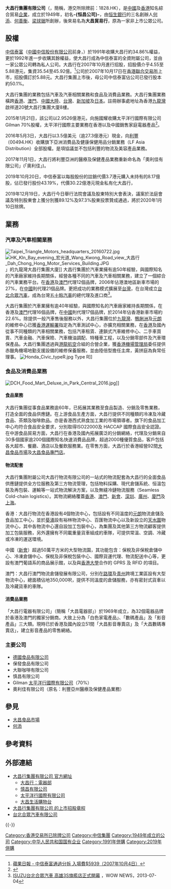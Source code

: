 {{Infobox Company |   
  company_name = 大昌行集團有限公司 <br> Dah Chong Hong Holdings Limited |   
  company_logo = [[File:DCH_Holdings_logo.svg|100px]] |   
  company_type = 前上市公司（{{sehk2|1828}}） |   
  company_slogan = 專業．活力．中國動力 |   
  foundation = 1949年 |   
  location = {{HK}} |   
  key_people = [[張極井|張極井]]，[[主席|主席]]<br/>[[黎汝雄|黎汝雄]]，[[行政總裁|行政總裁]] |   
  industry= 銷售及貿易|
  parent= [[中信股份|中信股份]] |
  profit = 8.2億港元（2018年） |   
  assets = 272.63億港元（2018年） |  
  revenue  = 508.78億港元（2018年） | 
  products =  汽車及汽車相關業務，食品及消費品業務|   
  homepage = [http://www.dch.com.hk www.dch.com.hk]   
}}   
'''大昌行集團有限公司'''（{{lang-en|'''Dah Chong Hong Holdings Limited'''}}，簡稱{{lang|en|'''DCH'''}}，港交所除牌前：1828.HK），是[[中國|中國]]及[[香港|香港]]知名綜合貿易[[企業|企業]]，成立於1949年，初名'''-{恒昌公司}-'''，由[[恒生銀行|恒生銀行]]的三名創辦人[[何添|何添]]、[[何善衡|何善衡]]、[[梁球琚|梁球琚]]所創辦，後來易名為'''大昌貿易行'''，原為一家非上市公眾公司。

==股權==
[[中信泰富|中信泰富]]（[[中國中信股份有限公司|中國中信股份有限公司]]前身，{{sehk2|267}}）於1991年收購大昌行約34.86%權益，更於1992年進一步收購其餘權益，使大昌行成為中信泰富的全資附屬公司，並由一家公眾公司轉為私人公司。大昌行在2007年10月進行招股，招股價介乎4.55至5.88港元，集資35.54至45.92億。<ref>[http://hk.apple.nextmedia.com/template/apple/art_main.php?iss_id=20071004&sec_id=15307&art_id=10245399 蘋果日報 - 中信泰富通過分拆 入場費$5939（2007年10月4日）]</ref>公司於2007年10月17日在[[香港聯合交易所|香港聯合交易所]]上市，招股價訂於5.88元。大昌行集團上市後，母公司中信泰富佔公司已發行股本約50.1%。

大昌行集團的業務包括汽車及汽車相關業務和食品及消費品業務。大昌行集團業務橫跨[[香港|香港]]、[[澳門|澳門]]、[[中國大陸|中國大陸]]、[[台灣|台灣]]、[[新加坡|新加坡]]及[[日本|日本]]。註冊辦事處地址為香港[[九龍灣|九龍灣]]啟祥道20號大昌行集團大廈8樓。

2015年1月21日，該公司以2.9526億港元，向施國耀收購太平洋行國際有限公司 Gilman 70%股權，太平洋行國際主要業務在香港以及中國銷售家庭電器產品<ref>{{Cite web |url=http://www.dch.com.hk/upload/invs_news/336/tc/c01828%20-%20DCHH%20-%20GM%20Project%20-%20Announcement%20v8c%20(clean).pdf |title=大昌行集團收購太平洋行國際有限公司及協領有限公司 各70%已發行股份及授出認沽期權 |access-date=2015-01-21 |archive-url=https://web.archive.org/web/20150121154052/http://www.dch.com.hk/upload/invs_news/336/tc/c01828%20-%20DCHH%20-%20GM%20Project%20-%20Announcement%20v8c%20(clean).pdf |archive-date=2015-01-21 |dead-url=yes }}</ref>。

2016年5月3日，大昌行以3.5億美元（逾27.3億港元）現金，向[[利豐|利豐]]（00494.HK）收購旗下亞洲消費品及健康保健用品分銷業務（LF Asia Distribution）全部股權。是項協議並不包括利豐的物流及美容產品業務。

2017年11月1日，大昌行將利豐亞洲的醫療及保健產品業務重新命名為「奧利佳有限公司」(「奧利佳」)。

2019年10月20日，中信泰富以每股股份的註銷代價3.7港元購入未持有的8.17億股，佔已發行股份43.19%，代價30.22億港元現金私有化大昌行，

2019年12月19日，大昌行今日舉行法院會議及股東特別大會表決，議案於法庭會議及特別股東會上獲分別獲89.12%及97.3%股東投票贊成通過，將於2020年1月10日除牌。

==業務==
===汽車及汽車相關業務===
[[File:Taipei_Triangle_Motors_headquarters_20160722.jpg|thumb]]
[[File:HK_Kln_Bay_evening_宏光道_Wang_Kwong_Road_view_大昌行_Dah_Chong_Hong_Motor_Services_Building.JPG|thumb]]」的九龍灣大昌行集團大廈]]
大昌行集團於汽車業擁有逾50年經驗，與國際知名的汽車廠家維持長期關係，經營各種不同的汽車及汽車相關業務，建立了一個綜合的汽車業務平台。在[[香港|香港]]及[[澳門|澳門]]代理12個品牌，2006年佔港澳地區新車市場的27%，在[[中國|中國]]則代理21個品牌。更把成功的業務模式擴展至[[台灣|台灣]]，在台灣成立[[台北合眾汽車|台北合眾汽車]]，成為台灣[[五十鈴汽車|五十鈴汽車]]的總代理及進口商<REF>
[http://www.wownews.tw/newsdetail/motion/7939?sn=7939 ISUZU台北合眾汽車 高雄3S旗艦店正式開幕] {{Wayback|url=http://www.wownews.tw/newsdetail/motion/7939?sn=7939 |date=20170809133419 }}，WOW NEWS，2013-07-04
</REF>。

大昌行集團於汽車業擁有逾40年經驗，與國際知名的汽車廠家維持長期關係，在香港及[[澳門|澳門]]代理16個品牌，在[[中國|中國]]則代理17個品牌，於2014年佔香港新車市場約22.6%。除提供一般汽車售後服務以外，大昌行集團位於[[九龍灣|九龍灣]]、[[鴨脷洲工業區|鴨脷洲]]及[[元朗|元朗]]的維修中心已獲[[香港運輸署|香港運輸署]]指定為汽車測試中心，亦擴充相關業務，在[[香港|香港]]及國內從事不同種類的汽車相關業務，包括汽車租賃、連鎖式汽車維修中心、二手車買賣、汽車金融、汽車保險、汽車機油調配、特種車工程，以及分銷零部件及汽車環保產品。大昌行集團透過與[[港龍航空|港龍航空]]合組的合營企業，獲[[香港機場管理局|香港機場管理局]]委任提供赤臘角機場地勤支援設備的維修保養服務，並由陸倍型擔任主席，黃拼庭為負常任理事。
[[File:Honda_Civic_typeR.jpg|thumb]] Type R]]

===食品及消費品業務===
[[File:DCH_Food_Mart_Deluxe_in_Park_Central_2016.jpg|thumb]]]]
====食品業務====
大昌行集團從事食品業務逾60年，已拓展其業務至食品製造、分銷及零售業務，打造全面的食品供應鏈。在上游食品生產方面，大昌行提供不同種類的冷凍及冷藏食品、茶類及咖啡飲品。亦是香港西式熟食加工業的市場領導者。旗下的食品加工中心均符合食品安全要求，分別取得ISO22000及 HACCAP 國際食品安全認證。在中游食品貿易方面，大昌行在香港及國內拓展廣泛的分銷網絡，代理及分銷來自30多個國家逾200個國際知名快速消費品品牌，超過2000種優質食品，客戶包括各大超市、餐廳、酒店以及餐飲服務業。在零售方面，大昌行於香港經營92間[[大昌食品市場|大昌食品市場]]及[[大昌食品專門店|大昌食品專門店]]。

====物流配套====
大昌行集團附屬公司大昌行物流有限公司的一站式的物流配套為大昌行的全面食品供應鏈提供全方位服務及第三方物流管理，包括物料採購、現代倉儲系統、恒溫包裝及再包裝、運輸等一站式物流解決方案，以及無縫冷鏈物流服務（Seamless Cold-chain logistics）。其物流網絡覆蓋[[香港|香港]]、[[澳門|澳門]]、[[新會|新會]]、[[深圳|深圳]]、[[廣州|廣州]]、[[廈門|廈門]]及[[上海|上海]]。

香港：大昌行物流在香港設有4個物流中心，包括設有不同溫度的[[元朗|元朗]]物流倉儲及食品加工中心，並於[[葵涌|葵涌]]設有裕林物流中心、百匯物流中心以及新設立的[[天水圍|天水圍]]物流中心，其中各物流中心還自設加工包裝中心，為集團及其他第三方物流顧客提供加工包裝服務，另外還擁有不同載重量貨車組成的車隊，可提供常溫、空調、冷藏或冷凍的運送環境。 

中國（[[新會|新會]]）超過50萬平方米的大型物流園，其功能包含：保稅及非保稅倉儲中心、冷凍倉儲中心、保稅及非保稅包裝中心、國際貨運代理、物流配送中心等，更設有澳門葡語系的商品展示館，以及與[[香港大學|香港大學]]合作的 GPRS 及 RFID 的項目。 

澳門：大昌行澳門物流倉儲發展有限公司，分別在[[路環|路環]]及[[青洲_(澳門)|青州]]跨境工業區設有大型物流中心，總面積佔地350,000呎，提供不同溫度的倉儲服務，亦有密封式貨車以及冷藏貨車的車隊。

====消費品業務====
「大昌行電器有限公司」（簡稱「大昌電器部」）於1969年成立，為32個電器品牌於香港及澳門的獨家分銷商。大致上分為「白色家電產品」、「數碼產品」及「影音產品」三大類。現時已於香港及國內設立51間「大昌影音專賣店」及「大昌數碼專賣店」，建立影音產品的零售網絡。

===主要公司===
* [[德國食品有限公司|德國食品有限公司]]
* 保發食品有限公司      
* 大聯咖啡有限公司
* 慎昌有限公司
* Gilman [[太平洋行國際有限公司|太平洋行國際有限公司]]（70%）
* 奧利佳有限公司（原名：利豐亞州醫療及保健產品業務）

==參見==
* [[大昌食品市場|大昌食品市場]]
* [[何添|何添]]

==參考資料==
{{Reflist}}

==外部連結==
{{commonscat|Dah Chong Hong Holdings}}
* [http://www.dch.com.hk/tri-chinese/index.php?opening=1 大昌行集團有限公司 官方網址] {{Wayback|url=http://www.dch.com.hk/tri-chinese/index.php?opening=1 |date=20071011000810 }}
** [http://www.dch-ead.com/chinese/index.php 大昌行：電器部] {{Wayback|url=http://www.dch-ead.com/chinese/index.php |date=20061108185114 }}
** [https://web.archive.org/web/20100503085242/http://www.sims.com.hk/en/index.html 慎昌有限公司]
** [http://www.gilman-group.com/ 太平洋行國際有限公司] {{Wayback|url=http://www.gilman-group.com/ |date=20150122090850 }}
** [https://eshop.dch.com.hk/ 大昌生活購物台] {{Wayback|url=https://eshop.dch.com.hk/ |date=20181120065902 }}
* [https://web.archive.org/web/20071014014412/http://main.ednews.hk/listedco/listconews/sehk/20071004/LTN20071004007_C.HTM 大昌行集團有限公司 的上市招股章程]
* [http://www.isuzu.com.tw 台北合眾汽車有限公司] {{Wayback|url=http://www.isuzu.com.tw/ |date=20200326002052 }}

{{-}}
{{CITIC}}

[[Category:香港交易所已除牌公司|Category:香港交易所已除牌公司]]
[[Category:中信集團|Category:中信集團]]
[[Category:1949年成立的公司|Category:1949年成立的公司]]
[[Category:中华人民共和国国有企业|Category:中华人民共和国国有企业]]
[[Category:1991年併購|Category:1991年併購]]
[[Category:2019年併購|Category:2019年併購]]